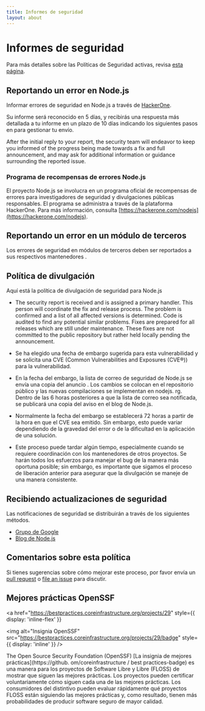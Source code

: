 ```yaml
---
title: Informes de seguridad
layout: about
---
```


# Informes de seguridad

Para más detalles sobre las Políticas de Seguridad activas, revisa [esta página](https://github.com/nodejs/node/security/policy).

## Reportando un error en Node.js

Informar errores de seguridad en Node.js a través de [HackerOne](https://hackerone.com/nodejs).

Su informe será reconocido en 5 días, y recibirás una respuesta más
detallada a tu informe en un plazo de 10 días indicando los siguientes pasos en
para gestionar tu envío.

After the initial reply to your report, the security team will endeavor to keep
you informed of the progress being made towards a fix and full announcement,
and may ask for additional information or guidance surrounding the reported
issue.

### Programa de recompensas de errores Node.js

El proyecto Node.js se involucra en un programa oficial de recompensas de errores para investigadores
de seguridad y divulgaciones públicas responsables. El programa se administra a través de
la plataforma HackerOne. Para más información, consulta [https://hackerone.com/nodejs](https://hackerone.com/nodejs).

## Reportando un error en un módulo de terceros

Los errores de seguridad en módulos de terceros deben ser reportados a sus respectivos mantenedores
.

## Política de divulgación

Aquí está la política de divulgación de seguridad para Node.js

- The security report is received and is assigned a primary handler. This
  person will coordinate the fix and release process. The problem is confirmed
  and a list of all affected versions is determined. Code is audited to find
  any potential similar problems. Fixes are prepared for all releases which are
  still under maintenance. These fixes are not committed to the public
  repository but rather held locally pending the announcement.

- Se ha elegido una fecha de embargo sugerida para esta vulnerabilidad y se solicita una CVE (Common
  Vulnerabilities and Exposures (CVE®️)) para la vulnerabilidad.

- En la fecha del embargo, la lista de correo de seguridad de Node.js se envía una copia del anuncio
  . Los cambios se colocan en el repositorio público y las nuevas compilaciones
  se implementan en nodejs. rg. Dentro de las 6 horas posteriores a que la lista de correo sea
  notificada, se publicará una copia del aviso en el blog de Node.js.

- Normalmente la fecha del embargo se establecerá 72 horas a partir de la hora en que el CVE sea
  emitido. Sin embargo, esto puede variar dependiendo de la gravedad del error o de la dificultad
  en la aplicación de una solución.

- Este proceso puede tardar algún tiempo, especialmente cuando se requiere coordinación
  con los mantenedores de otros proyectos. Se harán todos los esfuerzos para manejar el
  bug de la manera más oportuna posible; sin embargo, es importante que sigamos
  el proceso de liberación anterior para asegurar que la divulgación se maneje de una manera
  consistente.

## Recibiendo actualizaciones de seguridad

Las notificaciones de seguridad se distribuirán a través de los siguientes métodos.

- [Grupo de Google](https://groups.google.com/group/nodejs-sec)
- [Blog de Node.js](/blog)

## Comentarios sobre esta política

Si tienes sugerencias sobre cómo mejorar este proceso, por favor envía un
[pull request](https://github.com/nodejs/nodejs.org) o
[file an issue](https://github.com/nodejs/security-wg/issues/new) para discutir.

## Mejores prácticas OpenSSF

<a
  href="https://bestpractices.coreinfrastructure.org/projects/29"
  style={{ display: 'inline-flex' }}
>
  <img
    alt="Insignia OpenSSF"
    src="https://bestpractices.coreinfrastructure.org/projects/29/badge"
    style={{ display: 'inline' }}
  />
</a>

The Open Source Security Foundation (OpenSSF) \[La insignia de mejores prácticas]\(https://github. om/coreinfrastructure / best practices-badge) es una manera para los proyectos de Software Libre y Libre (FLOSS) de mostrar que siguen las mejores prácticas. Los proyectos pueden certificar voluntariamente cómo siguen cada una de las mejores prácticas. Los consumidores del distintivo pueden evaluar rápidamente qué proyectos FLOSS están siguiendo las mejores prácticas y, como resultado, tienen más probabilidades de producir software seguro de mayor calidad.
